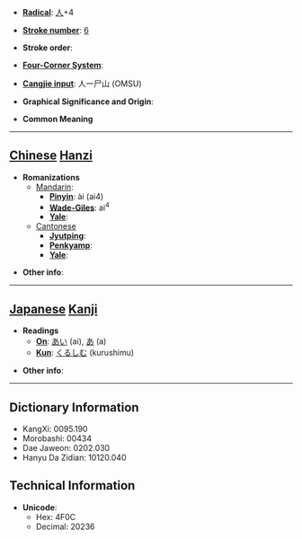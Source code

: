 * '''[[Wiktionary:Chinese radical index| Radical]]''': [[Wiktionary:Chinese radical index 人|人]]+4

* '''[[Wiktionary:Chinese total strokes index|Stroke number]]''': [[Wiktionary:Chinese total strokes index 6|6]]

* '''Stroke order''': 

* '''[[Wiktionary:Chinese four corner index|Four-Corner System]]''': 

* '''[[Wiktionary:Chinese Cangjie index|Cangjie input]]''': 人一尸山 (OMSU)

* '''Graphical Significance and Origin''': 

* '''Common Meaning'''

----

== [[Chinese]] [[Hanzi]] ==

* '''Romanizations'''
** [[Mandarin]]:
*** '''[[Pinyin]]''': ài (ai4)
*** '''[[Wade-Giles]]''': ai<sup>4</sup>
*** '''[[Yale]]''': 
**[[Cantonese]]
***'''[[Jyutping]]''':
***'''[[Penkyamp]]''': 
***'''[[Yale]]''': 

* '''Other info''': 

----

== [[Japanese]] [[Kanji]] ==

* '''Readings'''
** '''[[On]]''': [[あい]] (ai), [[あ]] (a)
** '''[[Kun]]''': [[くるしむ]] (kurushimu)

* '''Other info''':  

----

== Dictionary Information ==

* KangXi: 0095.190
* Morobashi: 00434
* Dae Jaweon: 0202.030
* Hanyu Da Zidian: 10120.040

== Technical Information ==

* '''Unicode''':
** Hex: 4F0C
** Decimal: 20236